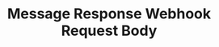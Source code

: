 ---
title: 'Message Response Webhook Request Body'
openapi: '/open-api-files/treble-api-en.json POST /webhooks/on-response'
--- 